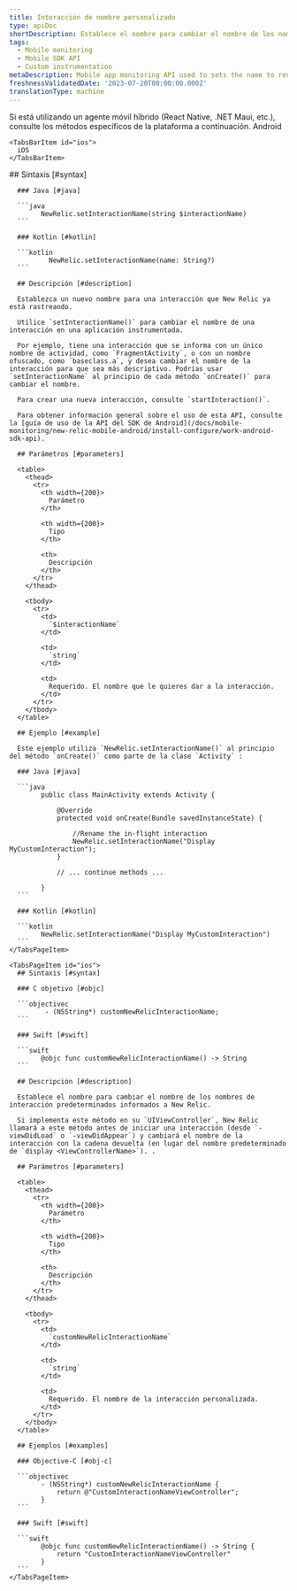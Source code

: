 ```yaml
---
title: Interacción de nombre personalizado
type: apiDoc
shortDescription: Establece el nombre para cambiar el nombre de los nombres de interacción predeterminados informados a New Relic.
tags:
  - Mobile monitoring
  - Mobile SDK API
  - Custom instrumentation
metaDescription: Mobile app monitoring API used to sets the name to rename default interaction names reported to New Relic.
freshnessValidatedDate: '2023-07-20T00:00:00.000Z'
translationType: machine
---
```


<Callout variant="important">
  Si está utilizando un agente móvil híbrido (React Native, .NET Maui, etc.), consulte los métodos específicos de la plataforma a continuación.
</Callout>

<Tabs>
  <TabsBar>
    <TabsBarItem id="android">
      Android
    </TabsBarItem>

    <TabsBarItem id="ios">
      iOS
    </TabsBarItem>
  </TabsBar>

  <TabsPages>
    <TabsPageItem id="android">
      ## Sintaxis [#syntax]

      ### Java [#java]

      ```java
            NewRelic.setInteractionName(string $interactionName)
      ```

      ### Kotlin [#kotlin]

      ```kotlin
              NewRelic.setInteractionName(name: String?)
      ```

      ## Descripción [#description]

      Establezca un nuevo nombre para una interacción que New Relic ya está rastreando.

      Utilice `setInteractionName()` para cambiar el nombre de una interacción en una aplicación instrumentada.

      Por ejemplo, tiene una interacción que se informa con un único nombre de actividad, como `FragmentActivity`, o con un nombre ofuscado, como `baseclass.a`, y desea cambiar el nombre de la interacción para que sea más descriptivo. Podrías usar `setInteractionName` al principio de cada método `onCreate()` para cambiar el nombre.

      Para crear una nueva interacción, consulte `startInteraction()`.

      Para obtener información general sobre el uso de esta API, consulte la [guía de uso de la API del SDK de Android](/docs/mobile-monitoring/new-relic-mobile-android/install-configure/work-android-sdk-api).

      ## Parámetros [#parameters]

      <table>
        <thead>
          <tr>
            <th width={200}>
              Parámetro
            </th>

            <th width={200}>
              Tipo
            </th>

            <th>
              Descripción
            </th>
          </tr>
        </thead>

        <tbody>
          <tr>
            <td>
              `$interactionName`
            </td>

            <td>
              `string`
            </td>

            <td>
              Requerido. El nombre que le quieres dar a la interacción.
            </td>
          </tr>
        </tbody>
      </table>

      ## Ejemplo [#example]

      Este ejemplo utiliza `NewRelic.setInteractionName()` al principio del método `onCreate()` como parte de la clase `Activity` :

      ### Java [#java]

      ```java
            public class MainActivity extends Activity {

                @Override
                protected void onCreate(Bundle savedInstanceState) {

                	//Rename the in-flight interaction
                    NewRelic.setInteractionName("Display MyCustomInteraction");
                }

                // ... continue methods ...

            }
      ```

      ### Kotlin [#kotlin]

      ```kotlin
            NewRelic.setInteractionName("Display MyCustomInteraction")
      ```
    </TabsPageItem>

    <TabsPageItem id="ios">
      ## Sintaxis [#syntax]

      ### C objetivo [#objc]

      ```objectivec
             - (NSString*) customNewRelicInteractionName;
      ```

      ### Swift [#swift]

      ```swift
            @objc func customNewRelicInteractionName() -> String
      ```

      ## Descripción [#description]

      Establece el nombre para cambiar el nombre de los nombres de interacción predeterminados informados a New Relic.

      Si implementa este método en su `UIViewController`, New Relic llamará a este método antes de iniciar una interacción (desde `-viewDidLoad` o `-viewDidAppear`) y cambiará el nombre de la interacción con la cadena devuelta (en lugar del nombre predeterminado de `display <ViewControllerName>`). .

      ## Parámetros [#parameters]

      <table>
        <thead>
          <tr>
            <th width={200}>
              Parámetro
            </th>

            <th width={200}>
              Tipo
            </th>

            <th>
              Descripción
            </th>
          </tr>
        </thead>

        <tbody>
          <tr>
            <td>
              `customNewRelicInteractionName`
            </td>

            <td>
              `string`
            </td>

            <td>
              Requerido. El nombre de la interacción personalizada.
            </td>
          </tr>
        </tbody>
      </table>

      ## Ejemplos [#examples]

      ### Objective-C [#obj-c]

      ```objectivec
            - (NSString*) customNewRelicInteractionName {
                return @"CustomInteractionNameViewController";
            }
      ```

      ### Swift [#swift]

      ```swift
            @objc func customNewRelicInteractionName() -> String {
                return "CustomInteractionNameViewController"
            }
      ```
    </TabsPageItem>
  </TabsPages>
</Tabs>